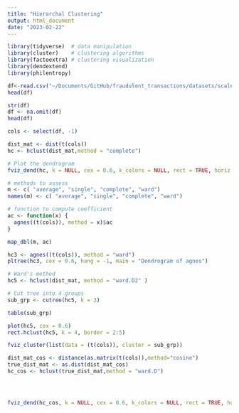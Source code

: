 ```yaml
---
title: "Hierarchal Clustering"
output: html_document
date: "2023-02-22"
---
```


```r
library(tidyverse)  # data manipulation
library(cluster)    # clustering algorithms
library(factoextra) # clustering visualization
library(dendextend)
library(philentropy)

```

```r
df<-read.csv("~/Documents/GitHub/fraudulent_transactions/datasets/scaled_data.csv")
head(df)
```

```r
str(df)
df <- na.omit(df)
head(df)
```

```r
cols <- select(df, -1)
```



```r
dist_mat <- dist(t(cols))
hc <- hclust(dist_mat,method = "complete")

# Plot the dendrogram
fviz_dend(hc, k = NULL, cex = 0.6, k_colors = NULL, rect = TRUE, horiz = FALSE)


```

```r
# methods to assess
m <- c( "average", "single", "complete", "ward")
names(m) <- c( "average", "single", "complete", "ward")

# function to compute coefficient
ac <- function(x) {
  agnes((t(cols)), method = x)$ac
}

map_dbl(m, ac)
```


```r
hc3 <- agnes((t(cols)), method = "ward")
pltree(hc3, cex = 0.6, hang = -1, main = "Dendrogram of agnes") 

```

```r
# Ward's method
hc5 <- hclust(dist_mat, method = "ward.D2" )

# Cut tree into 4 groups
sub_grp <- cutree(hc5, k = 3)

table(sub_grp)
```

```r
plot(hc5, cex = 0.6)
rect.hclust(hc5, k = 4, border = 2:5)

```


```r
fviz_cluster(list(data = (t(cols)), cluster = sub_grp))

```


```r
dist_mat_cos <- distance(as.matrix(t(cols)),method="cosine")
true_dist_mat <- as.dist(dist_mat_cos)
hc_cos <- hclust(true_dist_mat,method = "ward.D")




fviz_dend(hc_cos, k = NULL, cex = 0.6, k_colors = NULL, rect = TRUE, horiz = TRUE)


```


